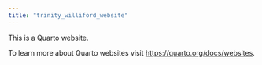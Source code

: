 ```yaml
---
title: "trinity_williford_website"
---
```


This is a Quarto website.

To learn more about Quarto websites visit <https://quarto.org/docs/websites>.
